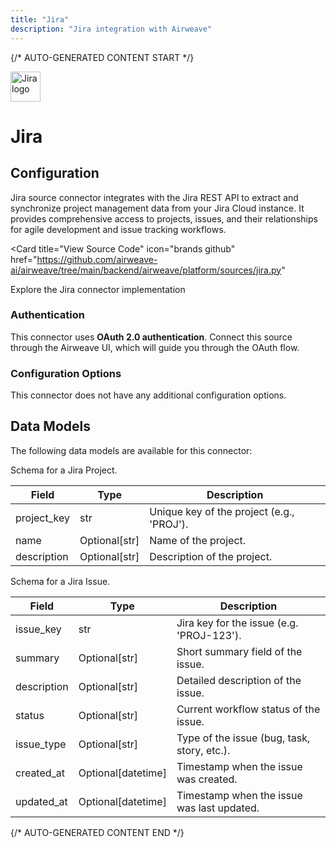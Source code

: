 ```yaml
---
title: "Jira"
description: "Jira integration with Airweave"
---
```


{/* AUTO-GENERATED CONTENT START */}



<div className="connector-header" style={{ display: 'flex', alignItems: 'center', gap: '12px', marginBottom: '24px' }}>
  <img src="icon.svg" alt="Jira logo" width="48" height="48" className="connector-icon" />
  <h1 style={{ margin: 0 }}>Jira</h1>
</div>

## Configuration

Jira source connector integrates with the Jira REST API to extract and synchronize project management data
from your Jira Cloud instance. It provides comprehensive access to projects, issues, and their
relationships for agile development and issue tracking workflows.

<Card
  title="View Source Code"
  icon="brands github"
  href="https://github.com/airweave-ai/airweave/tree/main/backend/airweave/platform/sources/jira.py"
>
  Explore the Jira connector implementation
</Card>

### Authentication

This connector uses **OAuth 2.0 authentication**. Connect this source through the Airweave UI, which will guide you through the OAuth flow.

### Configuration Options

This connector does not have any additional configuration options.

## Data Models

The following data models are available for this connector:

<Accordion title="JiraProjectEntity">

Schema for a Jira Project.

| Field | Type | Description |
|-------|------|-------------|
| project_key | str | Unique key of the project (e.g., 'PROJ'). |
| name | Optional[str] | Name of the project. |
| description | Optional[str] | Description of the project. |

</Accordion>
<Accordion title="JiraIssueEntity">

Schema for a Jira Issue.

| Field | Type | Description |
|-------|------|-------------|
| issue_key | str | Jira key for the issue (e.g. 'PROJ-123'). |
| summary | Optional[str] | Short summary field of the issue. |
| description | Optional[str] | Detailed description of the issue. |
| status | Optional[str] | Current workflow status of the issue. |
| issue_type | Optional[str] | Type of the issue (bug, task, story, etc.). |
| created_at | Optional[datetime] | Timestamp when the issue was created. |
| updated_at | Optional[datetime] | Timestamp when the issue was last updated. |

</Accordion>




{/* AUTO-GENERATED CONTENT END */}
